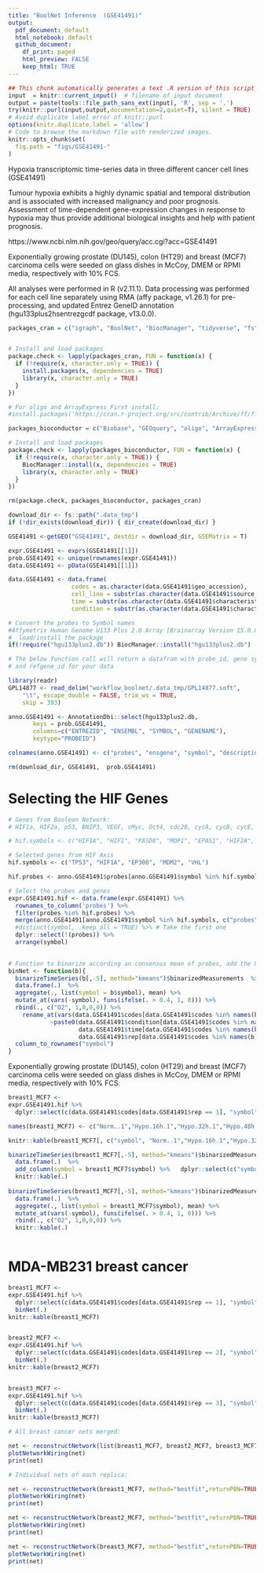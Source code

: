 ```yaml
---
title: "BoolNet Inference  (GSE41491)"
output:
  pdf_document: default
  html_notebook: default
  github_document: 
    df_print: paged
    html_preview: FALSE
    keep_html: TRUE
---
```


```r
## This chunk automatically generates a text .R version of this script when running within knitr.
input  = knitr::current_input()  # filename of input document
output = paste(tools::file_path_sans_ext(input), 'R', sep = '.')
try(knitr::purl(input,output,documentation=2,quiet=T), silent = TRUE)
# Avoid duplicate label error of knitr::purl
options(knitr.duplicate.label = 'allow')
# Code to browse the markdown file with renderized images.
knitr::opts_chunk$set(
  fig.path = "figs/GSE41491-"
)
```

Hypoxia transcriptomic time-series data in three different cancer cell lines (GSE41491)

Tumour hypoxia exhibits a highly dynamic spatial and temporal distribution and is associated with increased malignancy and poor prognosis.
Assessment of time-dependent gene-expression changes in response to hypoxia may thus provide additional biological insights and help with patient prognosis.

https://www.ncbi.nlm.nih.gov/geo/query/acc.cgi?acc=GSE41491

Exponentially growing prostate (DU145), colon (HT29) and breast (MCF7) carcinoma cells were seeded on glass dishes in McCoy, DMEM or RPMI media, respectively with 10% FCS.

All analyses were performed in R (v2.11.1). Data processing was performed for each cell line separately using RMA (affy package, v1.26.1) for pre-processing, and updated Entrez GeneID annotation (hgu133plus2hsentrezgcdf package, v13.0.0).

```r
packages_cran = c("igraph", "BoolNet", "BiocManager", "tidyverse", "fs", "ff")


# Install and load packages
package.check <- lapply(packages_cran, FUN = function(x) {
  if (!require(x, character.only = TRUE)) {
    install.packages(x, dependencies = TRUE)
    library(x, character.only = TRUE)
  }
})

# For oligo and ArrayExpress First install:
#install.packages('https://cran.r-project.org/src/contrib/Archive/ff/ff_2.2-14.tar.gz',repos=NULL)

packages_bioconductor = c("Biobase", "GEOquery", "oligo", "ArrayExpress", "preprocessCore")

# Install and load packages
package.check <- lapply(packages_bioconductor, FUN = function(x) {
  if (!require(x, character.only = TRUE)) {
    BiocManager::install(x, dependencies = TRUE)
    library(x, character.only = TRUE)
  }
})

rm(package.check, packages_bioconductor, packages_cran)

```

```r

download_dir <- fs::path(".data_tmp")
if (!dir_exists(download_dir)) { dir_create(download_dir) }  

GSE41491 <-getGEO("GSE41491", destdir = download_dir, GSEMatrix = T)

expr.GSE41491 <- exprs(GSE41491[[1]])
prob.GSE41491 <- unique(rownames(expr.GSE41491))
data.GSE41491 <- pData(GSE41491[[1]])

data.GSE41491 <- data.frame(
                  codes = as.character(data.GSE41491$geo_accession),
                  cell_line = substr(as.character(data.GSE41491$source_name_ch1),18,25),
                  time = substr(as.character(data.GSE41491$characteristics_ch1.1),18,19),
                  condition = substr(as.character(data.GSE41491$characteristics_ch1),12,13))

# Convert the probes to Symbol names
#Affymetrix Human Genome U133 Plus 2.0 Array [Brainarray Version 15.0.0, HGU133Plus2_Hs_ENTREZG]
#  load/install the package
if(!require("hgu133plus2.db")) BiocManager::install("hgu133plus2.db")

# The below function call will return a datafram with probe_id, gene symbol
# and ŕefgene_id for your data

library(readr)
GPL14877 <- read_delim("workflow_boolnet/.data_tmp/GPL14877.soft", 
    "\t", escape_double = FALSE, trim_ws = TRUE, 
    skip = 393)

anno.GSE41491 <- AnnotationDbi::select(hgu133plus2.db, 
       keys = prob.GSE41491, 
       columns=c("ENTREZID", "ENSEMBL", "SYMBOL", "GENENAME"), 
       keytype="PROBEID")

colnames(anno.GSE41491) <- c("probes", "ensgene", "symbol", "description")

rm(download_dir, GSE41491,  prob.GSE41491)

```


# Selecting the HIF Genes 
    
```r
# Genes from Boolean Network:    
# HIF1a, HIF2a, p53, BNIP3, VEGF, cMyc, Oct4, cdc20, cycA, cycB, cycE, cycD, p27, Rb, E2F, cdh1, mdm2, BAD, BclX

# hif.symbols <- c("HIF1A", "HIF1", "PASD8", "MOP1", "EPAS1", "HIF2A", "HLF", "PASD2", "MOP2", "VEGFA", "VPF", "MVCD1", "VEGF-A", "TP53", "P53", "MYC", "C-Myc", "POU5F1", "OCT3", "OTF3", "CDC20", "P55CDC", "CDC20A", "CCNA1", "CCNA1", "CCNA2", "CCN1", "CCNA", "CCNB1", "CCNB", "CCNB1", "CCNB2", "CCNB2", "HsT17299", "CCND1", "PRAD1", "CCND2", "MPPH3", "CCNE1", "CCNE1", "CCNE", "PCCNE1", "CCNE2", "CCNE2", "CCNE", "PCCNE1", "CDKN1B", "KIP1", "P27KIP1", "CDKN4MEN4", "RB1", "PPP1R130", "Pp110", "E2F1", "RBAP-1", "BNIP3", "NIP3", "BCL2", "MCL1", "BCL2L3", "CDH1", "CD324", "UBE2C", "BAD", "BCL2L8", "VHL", "PVHL", "VHL1", "MDM2", "HDM2", "EP300", "P300", "KAT3B")

# Selected genes from HIF Axis
hif.symbols <- c("TP53", "HIF1A", "EP300", "MDM2", "VHL")

hif.probes <- anno.GSE41491$probes[anno.GSE41491$symbol %in% hif.symbols]

# Select the probes and genes
expr.GSE41491.hif <- data.frame(expr.GSE41491) %>% 
  rownames_to_column('probes') %>% 
  filter(probes %in% hif.probes) %>% 
  merge(anno.GSE41491[anno.GSE41491$symbol %in% hif.symbols, c("probes","symbol")], by = "probes") %>% 
  #distinct(symbol, .keep_all = TRUE) %>% # Take the first one
  dplyr::select(!(probes)) %>% 
  arrange(symbol)
  

# Function to binarize according an consensus mean of probes, add the O2 state and rename columns 
binNet <- function(b){
  binarizeTimeSeries(b[,-5], method="kmeans")$binarizedMeasurements  %>% 
  data.frame(.)  %>% 
  aggregate(., list(symbol = b$symbol), mean) %>% 
  mutate_at(vars(-symbol), funs(ifelse(. > 0.4, 1, 0))) %>% 
  rbind(., c("O2", 1,0,0,0)) %>% 
    rename_at(vars(data.GSE41491$codes[data.GSE41491$codes %in% names(b)]),
            ~paste0(data.GSE41491$condition[data.GSE41491$codes %in% names(b)],".",
                    data.GSE41491$time[data.GSE41491$codes %in% names(b)],".",
                    data.GSE41491$rep[data.GSE41491$codes %in% names(b)])) %>% 
  column_to_rownames("symbol")
}


```

Exponentially growing prostate (DU145), colon (HT29) and breast (MCF7) carcinoma cells were seeded on glass dishes in McCoy, DMEM or RPMI media, respectively with 10% FCS.

```r

breast1_MCF7 <- 
expr.GSE41491.hif %>% 
  dplyr::select(c(data.GSE41491$codes[data.GSE41491$rep == 1], "symbol")) %>% arrange(symbol)

names(breast1_MCF7) <- c("Norm..1","Hypo.16h.1","Hypo.32h.1","Hypo.48h.1", "symbol")

knitr::kable(breast1_MCF7[, c("symbol", "Norm..1","Hypo.16h.1","Hypo.32h.1","Hypo.48h.1")])

binarizeTimeSeries(breast1_MCF7[,-5], method="kmeans")$binarizedMeasurements  %>% 
  data.frame(.)  %>% 
  add_column(symbol = breast1_MCF7$symbol) %>%   dplyr::select(c("symbol", "Norm..1","Hypo.16h.1","Hypo.32h.1","Hypo.48h.1"))  %>% 
  knitr::kable(.)
  
binarizeTimeSeries(breast1_MCF7[,-5], method="kmeans")$binarizedMeasurements  %>% 
  data.frame(.)  %>% 
  aggregate(., list(symbol = breast1_MCF7$symbol), mean) %>% 
  mutate_at(vars(-symbol), funs(ifelse(. > 0.4, 1, 0))) %>% 
  rbind(., c("O2", 1,0,0,0)) %>% 
  knitr::kable(.)
  
```

# MDA-MB231 breast cancer

```r

breast1_MCF7 <- 
expr.GSE41491.hif %>% 
  dplyr::select(c(data.GSE41491$codes[data.GSE41491$rep == 1], "symbol"))  %>% 
  binNet(.) 
knitr::kable(breast1_MCF7)


breast2_MCF7 <- 
expr.GSE41491.hif %>% 
  dplyr::select(c(data.GSE41491$codes[data.GSE41491$rep == 2], "symbol"))  %>% 
  binNet(.) 
knitr::kable(breast2_MCF7)


breast3_MCF7 <- 
expr.GSE41491.hif %>% 
  dplyr::select(c(data.GSE41491$codes[data.GSE41491$rep == 3], "symbol"))  %>% 
  binNet(.) 
knitr::kable(breast3_MCF7)

# All breast cancer nets merged:

net <- reconstructNetwork(list(breast1_MCF7, breast2_MCF7, breast3_MCF7), method="bestfit",returnPBN=TRUE,readableFunctions=TRUE)
plotNetworkWiring(net)
print(net)

# Individual nets of each replica:

net <- reconstructNetwork(breast1_MCF7, method="bestfit",returnPBN=TRUE,readableFunctions=TRUE)
plotNetworkWiring(net)
print(net)

net <- reconstructNetwork(breast2_MCF7, method="bestfit",returnPBN=TRUE,readableFunctions=TRUE)
plotNetworkWiring(net)
print(net)

net <- reconstructNetwork(breast3_MCF7, method="bestfit",returnPBN=TRUE,readableFunctions=TRUE)
plotNetworkWiring(net)
print(net)
```


